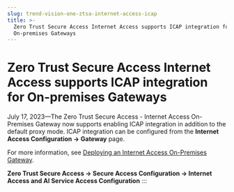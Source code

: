 ```yaml
---
slug: trend-vision-one-ztsa-internet-access-icap
title: >-
  Zero Trust Secure Access Internet Access supports ICAP integration for
  On-premises Gateways
---
```

# Zero Trust Secure Access Internet Access supports ICAP integration for On-premises Gateways

July 17, 2023—The Zero Trust Secure Access - Internet Access On-Premises Gateway now supports enabling ICAP integration in addition to the default proxy mode. ICAP integration can be configured from the **Internet Access Configuration → Gateway** page.

For more information, see [Deploying an Internet Access On-Premises Gateway](deploy-iac-onpremises-gateway.mdx).

**Zero Trust Secure Access → Secure Access Configuration → Internet Access and AI Service Access Configuration**
:::
